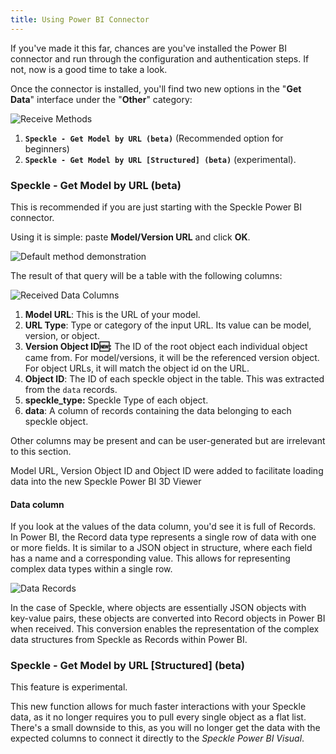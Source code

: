 ```yaml
---
title: Using Power BI Connector
---
```



<LegacyWarning connector="PowerBI" />

If you've made it this far, chances are you've installed the Power BI connector and run through the configuration and authentication steps. If not, now is a good time to take a look.

Once the connector is installed, you'll find two new options in the "**Get Data**" interface under the "**Other**" category:

<Frame>
<img src="/images/legacy/powerbi/4-receive-methods.png" alt="Receive Methods" />
</Frame>

1.  **`Speckle - Get Model by URL (beta)`** (Recommended option for beginners)
2.  **`Speckle - Get Model by URL [Structured] (beta)`** (experimental).

### Speckle - Get Model by URL (beta)

This is recommended if you are just starting with the Speckle Power BI connector.

Using it is simple: paste **Model/Version URL** and click **OK**.

<Frame>
<img src="/images/legacy/powerbi/5-default-method.gif" alt="Default method demonstration" />
</Frame>

The result of that query will be a table with the following columns:

<Frame>
<img src="/images/legacy/powerbi/6-received-data-columns.png" alt="Received Data Columns" />
</Frame>

1. **Model URL**: This is the URL of your model.
2. **URL Type**: Type or category of the input URL. Its value can be model, version, or object.
3. **Version Object ID🆕:** The ID of the root object each individual object came from. For model/versions, it will be the referenced version object. For object URLs, it will match the object id on the URL.
4. **Object ID**: The ID of each speckle object in the table. This was extracted from the `data` records.
5. **speckle_type:** Speckle Type of each object.
6. **data**: A column of records containing the data belonging to each speckle object.

Other columns may be present and can be user-generated but are irrelevant to this section.

<Tip>
Model URL, Version Object ID and Object ID were added to facilitate loading data into the new Speckle Power BI 3D Viewer
</Tip>

#### Data column

If you look at the values of the data column, you'd see it is full of Records. In Power BI, the Record data type represents a single row of data with one or more fields. It is similar to a JSON object in structure, where each field has a name and a corresponding value. This allows for representing complex data types within a single row.

<Frame>
<img src="/images/legacy/powerbi/7-data-records.png" alt="Data Records" />
</Frame>

In the case of Speckle, where objects are essentially JSON objects with key-value pairs, these objects are converted into Record objects in Power BI when received. This conversion enables the representation of the complex data structures from Speckle as Records within Power BI.

### Speckle - Get Model by URL [Structured] (beta)

<Warning>
This feature is experimental.
</Warning>

This new function allows for much faster interactions with your Speckle data, as it no longer requires you to pull every single object as a flat list. There's a small downside to this, as you will no longer get the data with the expected columns to connect it directly to the *Speckle Power BI Visual*. 